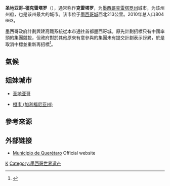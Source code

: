 {{Infobox settlement
<!-- Basic info  ---------------->
|name                   = 克雷塔罗
|official_name          = 
|other_name             =
|nickname               = 
|settlement_type        = [[墨西哥克雷塔罗州|圣地亚哥-德克雷塔罗]]
|total_type             = <!-- to set a non-standard label for total area and population rows -->
|motto                  =
<!-- images and maps  ----------->
|image_skyline          = Acueducto qro.jpg
|imagesize              = 200px
|image_caption          = 克雷塔罗
|image_map              = QUE, QUE-map.svg
|mapsize                = 200px
|map_caption            = 克雷塔罗市在[[克雷塔罗州|克雷塔罗州]]的位置
|pushpin_map            = Mexico
|pushpin_label_position = <!-- position of the pushpin label: left, right, top, bottom, none -->
|pushpin_map_caption    = 克雷塔罗在墨西哥的位置
|pushpin_mapsize        = 250
<!-- Location ------------------>
|coordinates_display    = inline,title
|coordinates_region     = MX
|subdivision_type       = 國家
|subdivision_name       = {{MEX}}
|subdivision_type1      = [[墨西哥行政區劃|州]]
|subdivision_name1      = [[克雷塔羅州|克雷塔羅州]]
|subdivision_type2      = 
|subdivision_name2      = 
<!-- Politics ----------------->
|government_footnotes   =
|government_type        =
|leader_title           = 市長
|leader_name            = Marcos Aguilar
|leader_title1          =  
|leader_name1           =
|established_title      = 成立
|established_date       = 1531年7月25日
|established_title1     = <!-- Incorporated (town) -->
|established_date1      = 
|established_title2     = 成為自治市
|established_date2      = 1917年
|established_title3     =  
|established_date3      =
|founder                =
|named_for              =
<!-- Area    --------------------->
|unit_pref                = <!--Enter: Imperial, to display imperial before metric-->
|area_footnotes           =
|area_total_km2           = <!-- ALL fields with measurements are subject to automatic unit conversion-->
|area_land_km2            = <!--See table @ Template:Infobox Settlement for details on unit conversion-->
|area_water_km2           =
|area_total_sq_mi         =
|area_land_sq_mi          =
|area_water_sq_mi         =
|area_water_percent       =
|area_urban_km2           =
|area_urban_sq_mi         =
|area_metro_km2           =
|area_metro_sq_mi         =
<!-- Elevation -------------------------->
|elevation_footnotes    = <ref>INEGI, Anuario Estadístico del Estado de Querétaro, 2003</ref>
|elevation_m            = 1820
|elevation_ft           =
<!-- Population   ----------------------->
|population_as_of               = 2010年
|population_footnotes           =
|population_note                =
|population_total               =804 663
|population_density_km2         = <!--For automatic calculation, any density field may contain: auto -->
|population_density_sq_mi       =
|population_metro               = 1 085 153
|population_density_metro_km2   =
|population_density_metro_sq_mi =
|population_urban               =
|population_density_urban_km2   =
|population_density_urban_sq_mi =
<!-- General information  --------------->
|timezone               = CST
|utc_offset             = -6
|timezone_DST           = CDT
|utc_offset_DST         = -7
|latd=20 |latm=35 |lats=15 |latNS=N
|longd=100 |longm=23 |longs=34 |longEW=W
<!-- Area/postal codes & others -------->
|postal_code_type       =  <!-- enter ZIP code, Postcode, Post code, Postal code... -->
|postal_code            =76000
|area_code              =442
|website                = [http://www.municipiodequeretaro.gob.mx/ www.municipiodequeretaro.gob.mx]
|footnotes              = 
}}
{{世界文化遗产概要表
|site_img = 
|site_img_capt = 克雷塔罗
|site_img_width = 
|zh_name = [[克雷塔罗的历史古迹区|克雷塔罗的历史古迹区]]
|en_name = Querétaro, Querétaro
|fr_name = Santiago de Querétaro
|country = {{墨西哥}}
|Region =拉丁美洲和加勒比地区
|criterion_c = (ii)(iv)
|rg_year = 1996年
|ID=792
|Session= 11rd
|org_url = http://whc.unesco.org/en/list/792
}}
'''圣地亚哥-德克雷塔罗'''（{{lang-es|Santiago de Querétaro}}），通常称作'''克雷塔罗'''，为[[墨西哥|墨西哥]][[克雷塔罗州|克雷塔罗州]]城市，为该州州府，也是该州最大的城市。该市位于[[墨西哥城|墨西哥城]]西北213公里。2010年总人口804 663。

墨西哥政府計劃興建高鐵系統從本市通往首都墨西哥城。原先計劃招標只有中國率頭的集團競投，但政府對於其他原來有意參與的集團未有提交計劃表示訝異，於是取消中標並重新再招標<ref>{{cite news |url=http://www.bbc.co.uk/zhongwen/trad/world/2014/11/141107_mexico_china_transport_train |title=墨西哥宣佈取消中國公司高鐵投標 |language=Zh-hant |date=2014-11-07 |accessdate=2014-11-07 }}</ref>。

==氣候==
<div style="width:75%">
{{Weather box
|metric first= Yes
|single line= Yes
|location= 克雷塔罗
|temperature colour = pastel
<!-- Record high temperatures -->
|Jan record high C=35.2
|Feb record high C=30.0
|Mar record high C=33.4
|Apr record high C=37.0
|May record high C=36.8
|Jun record high C=35.5
|Jul record high C=32.5
|Aug record high C=31.3
|Sep record high C=30.5
|Oct record high C=32.0
|Nov record high C=29.6
|Dec record high C=28.6
|year record high C=37.0
<!-- Average high temperatures -->
|Jan high C=22.8
|Feb high C=24.5
|Mar high C=27.4
|Apr high C=29.3
|May high C=30.6
|Jun high C=29.2
|Jul high C=26.7
|Aug high C=26.6
|Sep high C=25.6
|Oct high C=25.7
|Nov high C=25.1
|Dec high C=23.5
<!-- Mean daily temperature -->
|Jan mean C=15.1
|Feb mean C=16.2
|Mar mean C=18.6
|Apr mean C=20.7
|May mean C=22.5
|Jun mean C=21.9
|Jul mean C=20.3
|Aug mean C=20.2
|Sep mean C=19.5
|Oct mean C=18.5
|Nov mean C=17.1
|Dec mean C=15.6
<!-- Average low temperatures -->
|Jan low C=7.3
|Feb low C=7.8
|Mar low C=9.8
|Apr low C=12.0
|May low C=14.3
|Jun low C=14.6
|Jul low C=13.9
|Aug low C=13.7
|Sep low C=13.3
|Oct low C=11.2
|Nov low C=9.0
|Dec low C=7.6
<!-- Record low temperatures -->
|Jan record low C=1.0
|Feb record low C=-0.4
|Mar record low C=1.7
|Apr record low C=6.7
|May record low C=8.1
|Jun record low C=10.2
|Jul record low C=9.1
|Aug record low C=8.6
|Sep record low C=5.9
|Oct record low C=1.8
|Nov record low C=0.0
|Dec record low C=0.4
|year record low C=-0.4
<!-- Total precipitation. -->
<!-- IMPORTANT: use only one unit type! -->
|precipitation colour = green
|Jan precipitation mm = 15.1
|Feb precipitation mm = 7.6
|Mar precipitation mm = 3.9
|Apr precipitation mm = 13.1
|May precipitation mm = 44.8
|Jun precipitation mm = 98.5
|Jul precipitation mm = 128.7
|Aug precipitation mm = 80.0
|Sep precipitation mm = 70.9
|Oct precipitation mm = 38.1
|Nov precipitation mm = 9.4
|Dec precipitation mm = 11.2
<!-- Average number of rainy days -->
|unit rain days= 0.1 mm
|Jan rain days=2.9
|Feb rain days=1.6
|Mar rain days=0.8
|Apr rain days=2.3
|May rain days=6.6
|Jun rain days=9.8
|Jul rain days=11.3
|Aug rain days=8.9
|Sep rain days=7.3
|Oct rain days=5.0
|Nov rain days=2.4
|Dec rain days=2.1
<!-- Mandatory fields, source -->
|source 1= World Meteorological Organization.<ref name="WMO">[http://worldweather.wmo.int/179/c01294.htm World Weather Information Service-Querétaro] {{Wayback|url=http://worldweather.wmo.int/179/c01294.htm |date=20200918115005 }}, World Meteorological Organization. Retrieved May 20, 2012.</ref>
|source 2= Weatherbase (record highs and lows) <ref name=Weatherbase>{{cite web
|url=http://www.weatherbase.com/weather/weather.php3?s=766250&refer=wikipedia
|title=Weatherbase: Historical Weather for Querétaro, Querétaro
|publisher=Weatherbase
|date=2011
|accessdate=4 January 2012
|archive-date=2020-04-02
|archive-url=https://web.archive.org/web/20200402230736/http://www.weatherbase.com/weather/weather.php3?s=766250&refer=wikipedia
|dead-url=no
}}</ref>
|date=January 2011
}}
</div>

== 姐妹城市 ==
* {{CHI}}[[圣地亚哥_(智利)|圣地亚哥]]
* {{USA}}[[橙市_(加利福尼亚州)|橙市 (加利福尼亚州)]]

== 參考來源 ==
{{Reflist|}}

== 外部链接 ==
* [https://web.archive.org/web/20110228150950/http://www.mqro.gob.mx/ Municipio de Querétaro] Official website{{Es icon}}

{{墨西哥世界遗产}}

[[Category:墨西哥城市|K]]
[[Category:墨西哥世界遗产|Category:墨西哥世界遗产]]